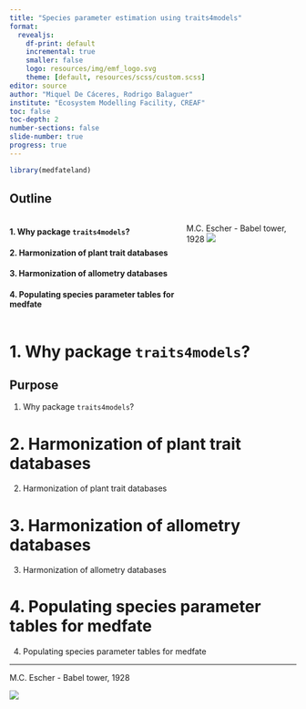 ```yaml
---
title: "Species parameter estimation using traits4models"
format:
  revealjs:
    df-print: default
    incremental: true
    smaller: false
    logo: resources/img/emf_logo.svg
    theme: [default, resources/scss/custom.scss]
editor: source
author: "Miquel De Cáceres, Rodrigo Balaguer"
institute: "Ecosystem Modelling Facility, CREAF"
toc: false
toc-depth: 2
number-sections: false
slide-number: true
progress: true
---
```


```r
library(medfateland)
```

## Outline

::::: columns
::: {.column width="60%"}
#### 1. Why package `traits4models`?

#### 2. Harmonization of plant trait databases

#### 3. Harmonization of allometry databases

#### 4. Populating species parameter tables for medfate

:::

::: {.column width="40%"}
M.C. Escher - Babel tower, 1928
![](resources/img/Escher_tower.jpg)
:::
:::::

# 1. Why package `traits4models`?

## Purpose




::: footer
1. Why package `traits4models`?
:::

# 2. Harmonization of plant trait databases


::: footer
2. Harmonization of plant trait databases
:::

# 3. Harmonization of allometry databases


::: footer
3. Harmonization of allometry databases
:::

# 4. Populating species parameter tables for medfate


::: footer
4. Populating species parameter tables for medfate
:::

---

M.C. Escher - Babel tower, 1928

![](resources/img/Escher_tower.jpg)
